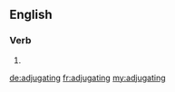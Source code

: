 ==English==

===Verb===
{{head|en|present participle}}

# {{present participle of|adjugate|lang=en}}

[[de:adjugating]]
[[fr:adjugating]]
[[my:adjugating]]